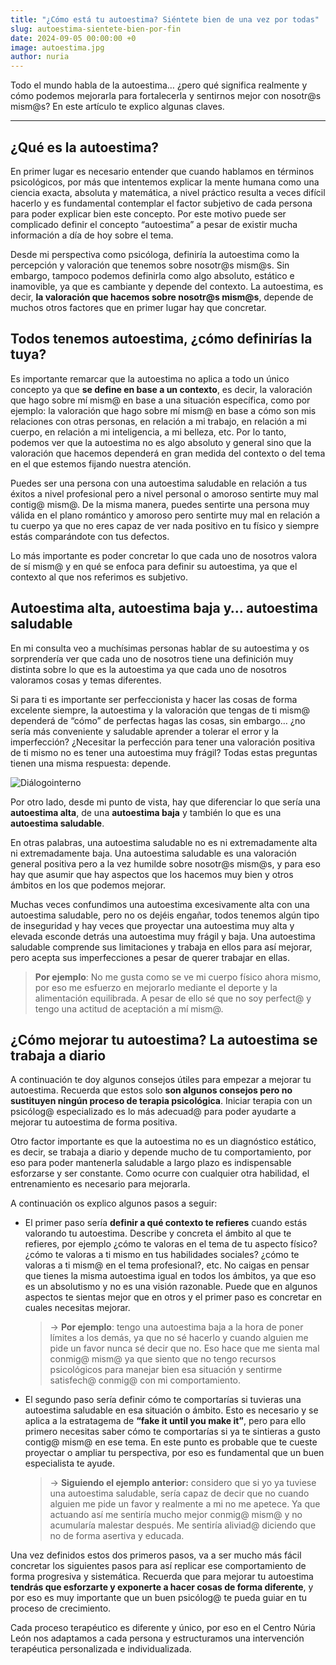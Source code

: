 ```yaml
---
title: "¿Cómo está tu autoestima? Siéntete bien de una vez por todas"
slug: autoestima-sientete-bien-por-fin
date: 2024-09-05 00:00:00 +0
image: autoestima.jpg
author: nuria
---
```


Todo el mundo habla de la autoestima… ¿pero qué significa realmente y cómo podemos mejorarla para fortalecerla y sentirnos mejor con nosotr@s mism@s? En este artículo te explico algunas claves.

---

## ¿Qué es la autoestima?

En primer lugar es necesario entender que cuando hablamos en términos psicológicos, por más que intentemos explicar la mente humana como una ciencia exacta, absoluta y matemática, a nivel práctico resulta a veces difícil hacerlo y es fundamental contemplar el factor subjetivo de cada persona para poder explicar bien este concepto. Por este motivo puede ser complicado definir el concepto “autoestima” a pesar de existir mucha información a día de hoy sobre el tema.

Desde mi perspectiva como psicóloga, definiría la autoestima como la percepción y valoración que tenemos sobre nosotr@s mism@s. Sin embargo, tampoco podemos definirla como algo absoluto, estático e inamovible, ya que es cambiante y depende del contexto. La autoestima, es decir, **la valoración que hacemos sobre nosotr@s mism@s**, depende de muchos otros factores que en primer lugar hay que concretar.

## Todos tenemos autoestima, ¿cómo definirías la tuya?

Es importante remarcar que la autoestima no aplica a todo un único concepto ya que **se define en base a un contexto**, es decir, la valoración que hago sobre mí mism@ en base a una situación específica, como por ejemplo: la valoración que hago sobre mí mism@ en base a cómo son mis relaciones con otras personas, en relación a mi trabajo, en relación a mi cuerpo, en relación a mi inteligencia, a mi belleza, etc. Por lo tanto, podemos ver que la autoestima no es algo absoluto y general sino que la valoración que hacemos dependerá en gran medida del contexto o del tema en el que estemos fijando nuestra atención.

Puedes ser una persona con una autoestima saludable en relación a tus éxitos a nivel profesional pero a nivel personal o amoroso sentirte muy mal contig@ mism@. De la misma manera, puedes sentirte una persona muy válida en el plano romántico y amoroso pero sentirte muy mal en relación a tu cuerpo ya que no eres capaz de ver nada positivo en tu físico y siempre estás comparándote con tus defectos.

Lo más importante es poder concretar lo que cada uno de nosotros valora de sí mism@ y en qué se enfoca para definir su autoestima, ya que el contexto al que nos referimos es subjetivo.

## Autoestima alta, autoestima baja y… autoestima saludable

En mi consulta veo a muchísimas personas hablar de su autoestima y os sorprendería ver que cada uno de nosotros tiene una definición muy distinta sobre lo que es la autoestima ya que cada uno de nosotros valoramos cosas y temas diferentes.

Si para ti es importante ser perfeccionista y hacer las cosas de forma excelente siempre, la autoestima y la valoración que tengas de ti mism@ dependerá de “cómo” de perfectas hagas las cosas, sin embargo… ¿no sería más conveniente y saludable aprender a tolerar el error y la imperfección? ¿Necesitar la perfección para tener una valoración positiva de ti mismo no es tener una autoestima muy frágil? Todas estas preguntas tienen una misma respuesta: depende.

![Diálogointerno](autoestima1.jpg)

Por otro lado, desde mi punto de vista, hay que diferenciar lo que sería una **autoestima alta**, de una **autoestima baja** y también lo que es una **autoestima saludable**.

En otras palabras, una autoestima saludable no es ni extremadamente alta ni extremadamente baja. Una autoestima saludable es una valoración general positiva pero a la vez humilde sobre nosotr@s mism@s, y para eso hay que asumir que hay aspectos que los hacemos muy bien y otros ámbitos en los que podemos mejorar.

Muchas veces confundimos una autoestima excesivamente alta con una autoestima saludable, pero no os dejéis engañar, todos tenemos algún tipo de inseguridad y hay veces que proyectar una autoestima muy alta y elevada esconde detrás una autoestima muy frágil y baja. Una autoestima saludable comprende sus limitaciones y trabaja en ellos para así mejorar, pero acepta sus imperfecciones a pesar de querer trabajar en ellas.

> **Por ejemplo**: No me gusta como se ve mi cuerpo físico ahora mismo, por eso me esfuerzo en mejorarlo mediante el deporte y la alimentación equilibrada. A pesar de ello sé que no soy perfect@ y tengo una actitud de aceptación a mí mism@.

## ¿Cómo mejorar tu autoestima? La autoestima se trabaja a diario

A continuación te doy algunos consejos útiles para empezar a mejorar tu autoestima. Recuerda que estos solo **son algunos consejos pero no sustituyen ningún proceso de terapia psicológica**. Iniciar terapia con un psicólog@ especializado es lo más adecuad@ para poder ayudarte a mejorar tu autoestima de forma positiva.

Otro factor importante es que la autoestima no es un diagnóstico estático, es decir, se trabaja a diario y depende mucho de tu comportamiento, por eso para poder mantenerla saludable a largo plazo es indispensable esforzarse y ser constante. Como ocurre con cualquier otra habilidad, el entrenamiento es necesario para mejorarla.

A continuación os explico algunos pasos a seguir:

- El primer paso sería **definir a qué contexto te refieres** cuando estás valorando tu autoestima. Describe y concreta el ámbito al que te refieres, por ejemplo ¿cómo te valoras en el tema de tu aspecto físico? ¿cómo te valoras a ti mismo en tus habilidades sociales? ¿cómo te valoras a ti mism@ en el tema profesional?, etc. No caigas en pensar que tienes la misma autoestima igual en todos los ámbitos, ya que eso es un absolutismo y no es una visión razonable. Puede que en algunos aspectos te sientas mejor que en otros y el primer paso es concretar en cuales necesitas mejorar.

  > → **Por ejemplo**: tengo una autoestima baja a la hora de poner límites a los demás, ya que no sé hacerlo y cuando alguien me pide un favor nunca sé decir que no. Eso hace que me sienta mal conmig@ mism@ ya que siento que no tengo recursos psicológicos para manejar bien esa situación y sentirme satisfech@ conmig@ con mi comportamiento.

- El segundo paso sería definir cómo te comportarías si tuvieras una autoestima saludable en esa situación o ámbito. Esto es necesario y se aplica a la estratagema de **“fake it until you make it”**, pero para ello primero necesitas saber cómo te comportarías si ya te sintieras a gusto contig@ mism@ en ese tema. En este punto es probable que te cueste proyectar o ampliar tu perspectiva, por eso es fundamental que un buen especialista te ayude.

  > → **Siguiendo el ejemplo anterior:** considero que si yo ya tuviese una autoestima saludable, sería capaz de decir que no cuando alguien me pide un favor y realmente a mi no me apetece. Ya que actuando así me sentiría mucho mejor conmig@ mism@ y no acumularía malestar después. Me sentiría aliviad@ diciendo que no de forma asertiva y educada.

Una vez definidos estos dos primeros pasos, va a ser mucho más fácil concretar los siguientes pasos para así replicar ese comportamiento de forma progresiva y sistemática. Recuerda que para mejorar tu autoestima **tendrás que esforzarte y exponerte a hacer cosas de forma diferente**, y por eso es muy importante que un buen psicólog@ te pueda guiar en tu proceso de crecimiento.

Cada proceso terapéutico es diferente y único, por eso en el Centro Núria León nos adaptamos a cada persona y estructuramos una intervención terapéutica personalizada e individualizada.
